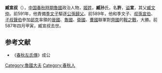 {{模板:Infobox 先秦人物
|名稱=臧孫許
|姓=[[姬姓|姬]]
|氏=[[臧孫氏|臧孫]]
|名=許
|字=
|别名=臧宣叔
|别字=
|諡号=宣
|官位=
|時代=春秋
|國家=魯國
|身份=[[魯國|魯國]]大夫
|出生=
|逝世=
|父=[[臧文仲|臧文仲]]臧孫辰
|子女=[[臧賈|臧賈]]、[[臧紇|臧紇]]、[[臧為|臧為]]、[[臧疇|臧疇]] 
}}

'''臧宣叔'''（{{bd|？||前587年||catIdx=Z}}），[[中国|中国]][[春秋時期|春秋時期]][[魯國|魯國]]政治人物，[[姬姓|姬姓]]，'''臧孙'''氏，名'''許'''，[[谥号|谥]]'''宣'''，其父[[臧文仲|臧文仲]]。前591年，他責備[[季文子|季文子]]驅逐[[公孫歸父|公孫歸父]]。前589年，他和季文子、[[叔孫宣伯|叔孫宣伯]]、[[子叔聲伯|子叔聲伯]]參加[[郤克|郤克]]率領的[[晉國|晉國]]、[[魯國|魯國]]、[[衛國|衛國]]、[[曹國|曹國]]聯軍對[[齊國|齊國]]的[[鞍之戰|鞍之戰]]，大勝。前587年四月甲寅，臧宣叔去世。
{{start box}}
{{s-before|父[[臧文仲|臧文仲]]臧孫辰}}
{{s-title|[[魯國|魯國]]臧孫氏|前7世纪末—前587年}}
{{s-after|子[[臧武仲|臧武仲]]臧孫紇}}
{{end box}}

==参考文献==
*《[[春秋左氏傳|春秋左氏傳]]》成公
[[Category:魯國大夫|Category:魯國大夫]]
[[Category:春秋人|Category:春秋人]]